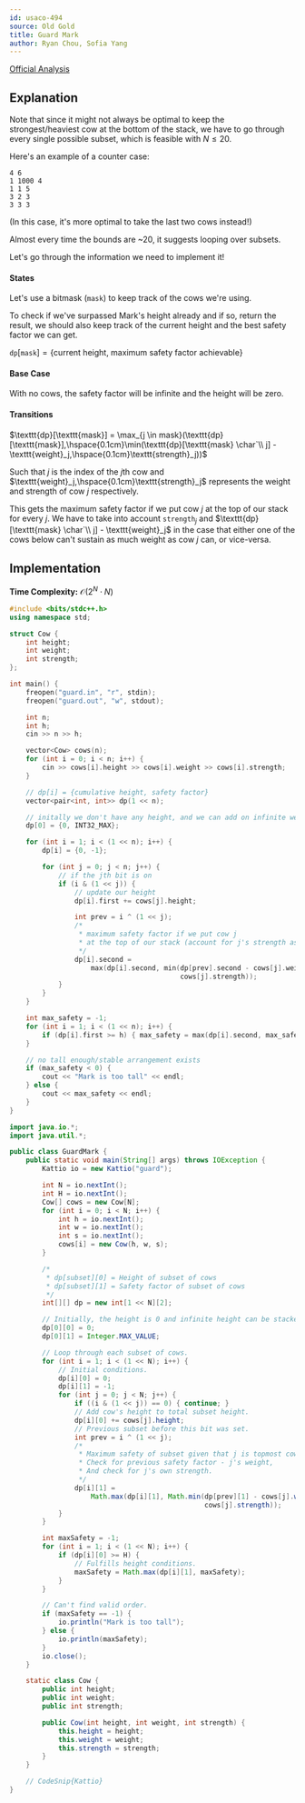 ```yaml
---
id: usaco-494
source: Old Gold
title: Guard Mark
author: Ryan Chou, Sofia Yang
---
```


[Official Analysis](http://www.usaco.org/current/data/sol_guard_gold.html)

## Explanation

Note that since it might not always be optimal to keep the strongest/heaviest cow at the bottom of the stack, we have to go through every single possible subset, which is feasible with $N \leq 20$.

Here's an example of a counter case:
```
4 6
1 1000 4
1 1 5
3 2 3
3 3 3
```
(In this case, it's more optimal to take the last two cows instead!)

Almost every time the bounds are ~$20$, it suggests looping over subsets.

Let's go through the information we need to implement it!

#### States

Let's use a bitmask ($\texttt{mask}$) to keep track of the cows we're using.

To check if we've surpassed Mark's height already and if so, return the result, we should also keep track of the current height and the best safety factor we can get.

$\texttt{dp}[\texttt{mask}] =\{$current height, maximum safety factor achievable$\}$

#### Base Case

With no cows, the safety factor will be infinite and the height will be zero.

#### Transitions

$\texttt{dp}[\texttt{mask}] = \max_{j \in mask}(\texttt{dp}[\texttt{mask}],\hspace{0.1cm}\min(\texttt{dp}[\texttt{mask} \char`\\ j] - \texttt{weight}_j,\hspace{0.1cm}\texttt{strength}_j))$

Such that $j$ is the index of the $j$th cow and $\texttt{weight}_j,\hspace{0.1cm}\texttt{strength}_j$ represents the weight and strength of cow $j$ respectively.

This gets the maximum safety factor if we put cow $j$ at the top of our stack for every $j$. We have to take into account $\texttt{strength}_j$ and $\texttt{dp}[\texttt{mask} \char`\\ j] - \texttt{weight}_j$ in the case that either one of the cows below can't sustain as much weight as cow $j$ can, or vice-versa.

## Implementation

**Time Complexity:** $\mathcal{O}(2^N \cdot N)$

<LanguageSection>
<CPPSection>

```cpp
#include <bits/stdc++.h>
using namespace std;

struct Cow {
	int height;
	int weight;
	int strength;
};

int main() {
	freopen("guard.in", "r", stdin);
	freopen("guard.out", "w", stdout);

	int n;
	int h;
	cin >> n >> h;

	vector<Cow> cows(n);
	for (int i = 0; i < n; i++) {
		cin >> cows[i].height >> cows[i].weight >> cows[i].strength;
	}

	// dp[i] = {cumulative height, safety factor}
	vector<pair<int, int>> dp(1 << n);

	// initally we don't have any height, and we can add on infinite weight
	dp[0] = {0, INT32_MAX};

	for (int i = 1; i < (1 << n); i++) {
		dp[i] = {0, -1};

		for (int j = 0; j < n; j++) {
			// if the jth bit is on
			if (i & (1 << j)) {
				// update our height
				dp[i].first += cows[j].height;

				int prev = i ^ (1 << j);
				/*
				 * maximum safety factor if we put cow j
				 * at the top of our stack (account for j's strength as well)
				 */
				dp[i].second =
				    max(dp[i].second, min(dp[prev].second - cows[j].weight,
				                          cows[j].strength));
			}
		}
	}

	int max_safety = -1;
	for (int i = 1; i < (1 << n); i++) {
		if (dp[i].first >= h) { max_safety = max(dp[i].second, max_safety); }
	}

	// no tall enough/stable arrangement exists
	if (max_safety < 0) {
		cout << "Mark is too tall" << endl;
	} else {
		cout << max_safety << endl;
	}
}
```

</CPPSection>
<JavaSection>

```java
import java.io.*;
import java.util.*;

public class GuardMark {
	public static void main(String[] args) throws IOException {
		Kattio io = new Kattio("guard");

		int N = io.nextInt();
		int H = io.nextInt();
		Cow[] cows = new Cow[N];
		for (int i = 0; i < N; i++) {
			int h = io.nextInt();
			int w = io.nextInt();
			int s = io.nextInt();
			cows[i] = new Cow(h, w, s);
		}

		/*
		 * dp[subset][0] = Height of subset of cows
		 * dp[subset][1] = Safety factor of subset of cows
		 */
		int[][] dp = new int[1 << N][2];

		// Initially, the height is 0 and infinite height can be stacked.
		dp[0][0] = 0;
		dp[0][1] = Integer.MAX_VALUE;

		// Loop through each subset of cows.
		for (int i = 1; i < (1 << N); i++) {
			// Initial conditions.
			dp[i][0] = 0;
			dp[i][1] = -1;
			for (int j = 0; j < N; j++) {
				if ((i & (1 << j)) == 0) { continue; }
				// Add cow's height to total subset height.
				dp[i][0] += cows[j].height;
				// Previous subset before this bit was set.
				int prev = i ^ (1 << j);
				/*
				 * Maximum safety of subset given that j is topmost cow.
				 * Check for previous safety factor - j's weight,
				 * And check for j's own strength.
				 */
				dp[i][1] =
				    Math.max(dp[i][1], Math.min(dp[prev][1] - cows[j].weight,
				                                cows[j].strength));
			}
		}

		int maxSafety = -1;
		for (int i = 1; i < (1 << N); i++) {
			if (dp[i][0] >= H) {
				// Fulfills height conditions.
				maxSafety = Math.max(dp[i][1], maxSafety);
			}
		}

		// Can't find valid order.
		if (maxSafety == -1) {
			io.println("Mark is too tall");
		} else {
			io.println(maxSafety);
		}
		io.close();
	}

	static class Cow {
		public int height;
		public int weight;
		public int strength;

		public Cow(int height, int weight, int strength) {
			this.height = height;
			this.weight = weight;
			this.strength = strength;
		}
	}

	// CodeSnip{Kattio}
}
```

</JavaSection>
</LanguageSection>
